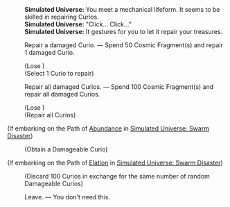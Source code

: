 {{Dialogue Start}}
:'''Simulated Universe:''' You meet a mechanical lifeform. It seems to be skilled in repairing Curios.
:'''Simulated Universe:''' "Click... Click..."
:'''Simulated Universe:''' It gestures for you to let it repair your treasures.
:{{DIcon|Star}} Repair a damaged Curio. &mdash; Spend 50 Cosmic Fragment(s) and repair 1 damaged Curio.
:;(Lose {{Item|Cosmic Fragment|20|x=50}})
:;(Select 1 Curio to repair)
:{{DIcon|Star}} Repair all damaged Curios. &mdash; Spend 100 Cosmic Fragment(s) and repair all damaged Curios.
:;(Lose {{Item|Cosmic Fragment|20|x=100}})
:;(Repair all Curios)
;(If embarking on the Path of [[Simulated Universe: Swarm Disaster/Paths#Abundance|Abundance]] in [[Simulated Universe: Swarm Disaster]])
:{{SU Special Dialogue|Abundance|Express friendship to the inorganic life.|Obtain 1 random damageable Curio(s).}}
:;(Obtain a Damageable Curio)
;(If embarking on the Path of [[Simulated Universe: Swarm Disaster/Paths#Elation|Elation]] in [[Simulated Universe: Swarm Disaster]])
:{{SU Special Dialogue|Elation|Have a pleasant inorganic exchange!|Replace all Curios with damageable Curios.}}
:;(Discard 100 Curios in exchange for the same number of random Damageable Curios)
:{{DIcon|Star}} Leave. &mdash; You don't need this.
{{Dialogue End}}